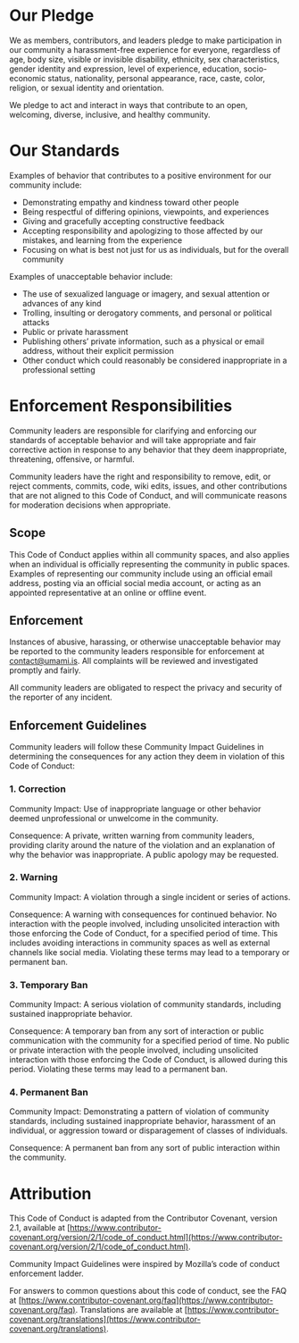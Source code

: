 # Our Pledge

We as members, contributors, and leaders pledge to make participation in our community a harassment-free experience
for everyone, regardless of age, body size, visible or invisible disability, ethnicity, sex characteristics, gender
identity and expression, level of experience, education, socio-economic status, nationality, personal appearance,
race, caste, color, religion, or sexual identity and orientation.

We pledge to act and interact in ways that contribute to an open, welcoming, diverse, inclusive, and healthy community.

# Our Standards

Examples of behavior that contributes to a positive environment for our community include:

- Demonstrating empathy and kindness toward other people
- Being respectful of differing opinions, viewpoints, and experiences
- Giving and gracefully accepting constructive feedback
- Accepting responsibility and apologizing to those affected by our mistakes, and learning from the experience
- Focusing on what is best not just for us as individuals, but for the overall community

Examples of unacceptable behavior include:

- The use of sexualized language or imagery, and sexual attention or advances of any kind
- Trolling, insulting or derogatory comments, and personal or political attacks
- Public or private harassment
- Publishing others’ private information, such as a physical or email address, without their explicit permission
- Other conduct which could reasonably be considered inappropriate in a professional setting

# Enforcement Responsibilities

Community leaders are responsible for clarifying and enforcing our standards of acceptable behavior and will take appropriate
and fair corrective action in response to any behavior that they deem inappropriate, threatening, offensive, or harmful.

Community leaders have the right and responsibility to remove, edit, or reject comments, commits, code, wiki edits, issues,
and other contributions that are not aligned to this Code of Conduct, and will communicate reasons for moderation decisions
when appropriate.

## Scope

This Code of Conduct applies within all community spaces, and also applies when an individual is officially representing the
community in public spaces. Examples of representing our community include using an official email address, posting via an
official social media account, or acting as an appointed representative at an online or offline event.

## Enforcement

Instances of abusive, harassing, or otherwise unacceptable behavior may be reported to the community leaders responsible
for enforcement at [contact@umami.is](mailto:contact@umami.is). All complaints will be reviewed and investigated promptly and fairly.

All community leaders are obligated to respect the privacy and security of the reporter of any incident.

## Enforcement Guidelines

Community leaders will follow these Community Impact Guidelines in determining the consequences for any action they
deem in violation of this Code of Conduct:

### 1. Correction

Community Impact: Use of inappropriate language or other behavior deemed unprofessional or unwelcome in the community.

Consequence: A private, written warning from community leaders, providing clarity around the nature of the violation and an
explanation of why the behavior was inappropriate. A public apology may be requested.

### 2. Warning

Community Impact: A violation through a single incident or series of actions.

Consequence: A warning with consequences for continued behavior. No interaction with the people involved, including unsolicited
interaction with those enforcing the Code of Conduct, for a specified period of time. This includes avoiding interactions in
community spaces as well as external channels like social media. Violating these terms may lead to a temporary or permanent ban.

### 3. Temporary Ban

Community Impact: A serious violation of community standards, including sustained inappropriate behavior.

Consequence: A temporary ban from any sort of interaction or public communication with the community for a specified
period of time. No public or private interaction with the people involved, including unsolicited interaction with those
enforcing the Code of Conduct, is allowed during this period. Violating these terms may lead to a permanent ban.

### 4. Permanent Ban

Community Impact: Demonstrating a pattern of violation of community standards, including sustained inappropriate behavior,
harassment of an individual, or aggression toward or disparagement of classes of individuals.

Consequence: A permanent ban from any sort of public interaction within the community.

# Attribution

This Code of Conduct is adapted from the Contributor Covenant, version 2.1, available at
[https://www.contributor-covenant.org/version/2/1/code_of_conduct.html](https://www.contributor-covenant.org/version/2/1/code_of_conduct.html).

Community Impact Guidelines were inspired by Mozilla’s code of conduct enforcement ladder.

For answers to common questions about this code of conduct, see the FAQ at [https://www.contributor-covenant.org/faq](https://www.contributor-covenant.org/faq).
Translations are available at [https://www.contributor-covenant.org/translations](https://www.contributor-covenant.org/translations).

